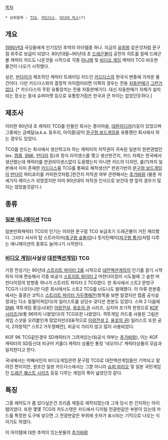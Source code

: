 [[목차]]

 * 상위항목 : [[TCG]], [[카드다스]], [[미디어 믹스]](?)

== 개요 ==
[[1990년대]] 국딩들에게 인기있던 추억의 아이템중 하나. 지금의 [[유희왕]] 같은것처럼 문구점 위주로 보급이 되었다.
80년대말~90년대 초 [[드래곤볼]]이 공전의 히트를 칠때 드래곤볼 캐릭터 카드도 나온것을 시작으로 각종 [[아니메]] 및 [[비디오 게임]] 캐릭터 TCG 비슷한 물건이 나오기 시작했다.

실은, [[반다이]]가 제조하던 캐릭터 트레이딩 카드인 [[카드다스]]의 한국식 변종에 가까운 물건이다. 다만 카드다스와의 결정적 차이점이라면 이쪽의 경우는 전용 [[자동판매기]] [[그런거 없다]]. [* 카드다스의 주된 유통장치는 전용 자동판매기다. 대신 자동판매기 자체가 설치되는 장소는 동네 슈퍼마켓 등으로 유통망거점은 한국과 큰 차이는 없었던듯하다.]
== 제조사 ==
이러한 90년대 초 캐릭터 TCG를 만들던 회사는 종이마을, [[대원미디어]](!)등이 있었으며 그중에는 금메달(a.k.a. 둥우리, 아이콤)같이 [[문구점 보드게임]]을 유통했던 회사에서 하는 경우도 있었다.

TCG를 만드는 회사에서 생산하고자 하는 캐릭터의 저작권이 귀속된 일본의 원판권법인(ex. [[캡콤]], [[SNK]], [[반다이]] 등)과 정식 라이센스를 맺고 생산한건지, 카드 자체는 한국에서 생산했는데 캐릭터를 판권라이센스없이 도용했는지 아니면 카드의 디자인, 룰(?)까지 일본에서 이미 존재한 [[카드다스]]류 TCG를 통짜로 해적생산[* 판권기반의 [[문구점 보드게임]]이 [[반다이]] 파티죠이를 카피한것처럼.]한건지 저작권 여부 관련해서는 [[추가바람]] (물론 저 세가지 케이스가 섞였겠지만 아마 90년대의 저작권 인식으로 보건대 맨 앞의 경우가 많지는 않았을것같다.)

== 종류 == 

=== [[일본 애니메이션]] TCG ===
일본만화캐릭터 TCG의 인기는 이러한 문구점 TCG 보급초기 드래곤볼이 거진 캐리했다. 그러다 서서히 탑 스트라이커([[축구왕 슛돌이]])나 돗지탄페이([[피구왕 통키]])처럼 다루는 애니메이션의 종류도 늘어나기 시작한다. 

=== [[비디오 게임]](사실상 [[대전액션게임]]) TCG ===
가장 전성기는 90년대 [[스트리트 파이터 2]]를 시작으로 [[대전액션게임]]이 인기를 끌기 시작하자 이에 편승해서 각종 비공식 [[스트리트 파이터 2]] 머천다이징이 시도될때 그 숱한 머천다이징의 방향중 하나가 스트리트 파이터 2 TCG였다. 
한 회사에서 스트2 문방구 TCG가 나오더니만 다른 회사에서도 스트2 TCG를 너도나도 발매했다. 이 아류 판본중에서는 홍콩산 코믹스 [[스트리트 파이터 가두쟁패전]](항목을 보면 알겠지만 캡콤 공식설정과는 다소 동떨어져있다)의 일러스트를 상당수 갖다쓴 판본도 있었다.
스파 2 다음에 [[SNK]] 격투게임 황금시대인 [[아랑전설]], [[용호의 권]] 시리즈, 심지어 초기작 한정으로 [[KOF 시리즈]](보통 96까지 나왔었다)의 TCG또한 나왔었다. 
격투게임 카드중 사용된 그림은 게임 스샷을 오려붙인게 많았지만(대표적으로 [[아랑전설 2]], [[용호의 권]]) 일러스트 또한 공식, 2차창작[* 스트2 가두쟁패전], 비공식 가리지 않고 많이 사용되었다.

KOF 96 TCG같은경우 SD캐릭터가 그려져있는데(공식 여부는 [[추가바람]]), 이는 KOF 캐릭터의 SD등신대 피규어 키홀더 캐릭터 상품인 통칭 '네오미니' 캐릭터상품의 모습과 일치한다고 한다. 

국내에서는 어째서인지 비디오게임관련 문구점 TCG로 대전액션게임들만 기억되고 알려진 편이지만, 원조인 일본 카드다스에서는 그뿐 아니라 [[슈퍼 마리오]] 및 일본 국민게임인 [[드래곤 퀘스트 시리즈]] 등등 다루는 게임의 폭이 넓었던것 같다.
== 특징 ==
그중 레어도가 좀 있다싶은건 프리즘 재질로 제작되었는데 그게 당시 한 간지하는 아이템이었다. 
또한 몇몇 TCG의 카드스탯은 카드에서 디지털 전광판같은 부분이 있는데 카드를 특정한 도구에 넣으면 그 전광판같은 부위에 숫자가 표시되는 기믹으로 나오는 식이기도 하였다.

이 아이템에 대한 추억이 있는분들의 [[추가바람]]

